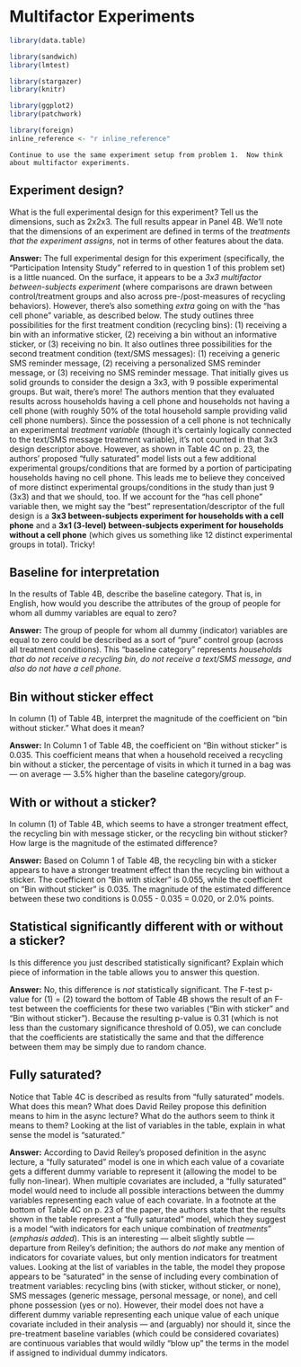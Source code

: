 # Multifactor Experiments 

```r
library(data.table)

library(sandwich)
library(lmtest)

library(stargazer)
library(knitr)

library(ggplot2)
library(patchwork)

library(foreign)
inline_reference <- "r inline_reference"
```

```problem_description
Continue to use the same experiment setup from problem 1.  Now think about multifactor experiments. 
```

## Experiment design? 
What is the full experimental design for this experiment?  Tell us the dimensions, such as 2x2x3. The full results appear in Panel 4B. We'll note that the dimensions of an experiment are defined in terms of the *treatments that the experiment assigns*, not in terms of other features about the data.  

**Answer:** The full experimental design for this experiment (specifically, the "Participation Intensity Study" referred to in question 1 of this problem set) is a little nuanced. On the surface, it appears to be a *3x3 multifactor between-subjects experiment* (where comparisons are drawn between control/treatment groups and also across pre-/post-measures of recycling behaviors). However, there's also something *extra* going on with the "has cell phone" variable, as described below. The study outlines three possibilities for the first treatment condition (recycling bins): (1) receiving a bin with an informative sticker, (2) receiving a bin without an informative sticker, or (3) receiving no bin. It also outlines three possibilities for the second treatment condition (text/SMS messages): (1) receiving a generic SMS reminder message, (2) receiving a personalized SMS reminder message, or (3) receiving no SMS reminder message. That initially gives us solid grounds to consider the design a 3x3, with 9 possible experimental groups. But wait, there's more! The authors mention that they evaluated results across households having a cell phone and households not having a cell phone (with roughly 50% of the total household sample providing valid cell phone numbers). Since the possession of a cell phone is not technically an experimental *treatment variable* (though it's certainly logically connected to the text/SMS message treatment variable), it's not counted in that 3x3 design descriptor above. However, as shown in Table 4C on p. 23, the authors' proposed "fully saturated" model lists out a few additional experimental groups/conditions that are formed by a portion of participating households having no cell phone. This leads me to believe they conceived of more distinct experimental groups/conditions in the study than just 9 (3x3) and that we should, too. If we account for the "has cell phone" variable then, we might say the "best" representation/descriptor of the full design is a **3x3 between-subjects experiment for households with a cell phone** and a **3x1 (3-level) between-subjects experiment for households without a cell phone** (which gives us something like 12 distinct experimental groups in total). Tricky!

## Baseline for interpretation
In the results of Table 4B, describe the baseline category. That is, in English, how would you describe the attributes of the group of people for whom all dummy variables are equal to zero?  

**Answer:** The group of people for whom all dummy (indicator) variables are equal to zero could be described as a sort of "pure" control group (across all treatment conditions). This "baseline category" represents *households that do not receive a recycling bin, do not receive a text/SMS message, and also do not have a cell phone*.

## Bin without sticker effect
In column (1) of Table 4B, interpret the magnitude of the coefficient on "bin without sticker."  What does it mean?  

**Answer:** In Column 1 of Table 4B, the coefficient on "Bin without sticker" is 0.035. This coefficient means that when a household received a recycling bin without a sticker, the percentage of visits in which it turned in a bag was --- on average --- 3.5% higher than the baseline category/group.

## With or without a sticker? 
In column (1) of Table 4B, which seems to have a stronger treatment effect, the recycling bin with message sticker, or the recycling bin without sticker?  How large is the magnitude of the estimated difference?  

**Answer:** Based on Column 1 of Table 4B, the recycling bin with a sticker appears to have a stronger treatment effect than the recycling bin without a sticker. The coefficient on "Bin with sticker" is 0.055, while the coefficient on "Bin without sticker" is 0.035. The magnitude of the estimated difference between these two conditions is 0.055 - 0.035 = 0.020, or 2.0% points.

## Statistical significantly different with or without a sticker? 
Is this difference you just described statistically significant?  Explain which piece of information in the table allows you to answer this question.  

**Answer:** No, this difference is *not* statistically significant. The F-test p-value for (1) = (2) toward the bottom of Table 4B shows the result of an F-test between the coefficients for these two variables ("Bin with sticker" and "Bin without sticker"). Because the resulting p-value is 0.31 (which is not less than the customary significance threshold of 0.05), we can conclude that the coefficients are statistically the same and that the difference between them may be simply due to random chance.

## Fully saturated?
Notice that Table 4C is described as results from "fully saturated" models.  What does this mean? What does David Reiley propose this definition means to him in the async lecture? What do the authors seem to think it means to them? Looking at the list of variables in the table, explain in what sense the model is "saturated."  

**Answer:** According to David Reiley's proposed definition in the async lecture, a "fully saturated" model is one in which each value of a covariate gets a different dummy variable to represent it (allowing the model to be fully non-linear). When multiple covariates are included, a "fully saturated" model would need to include all possible interactions between the dummy variables representing each value of each covariate. In a footnote at the bottom of Table 4C on p. 23 of the paper, the authors state that the results shown in the table represent a "fully saturated" model, which they suggest is a model "with indicators for each unique combination of *treatments*" (*emphasis added*). This is an interesting --- albeit slightly subtle --- departure from Reiley's definition; the authors do *not* make any mention of indicators for covariate values, but only mention indicators for treatment values. Looking at the list of variables in the table, the model they propose appears to be "saturated" in the sense of including every combination of treatment variables: recycling bins (with sticker, without sticker, or none), SMS messages (generic message, personal message, or none), and cell phone possession (yes or no). However, their model does not have a different dummy variable representing each unique value of each unique covariate included in their analysis --- and (arguably) nor should it, since the pre-treatment baseline variables (which could be considered covariates) are continuous variables that would wildly "blow up" the terms in the model if assigned to individual dummy indicators.
